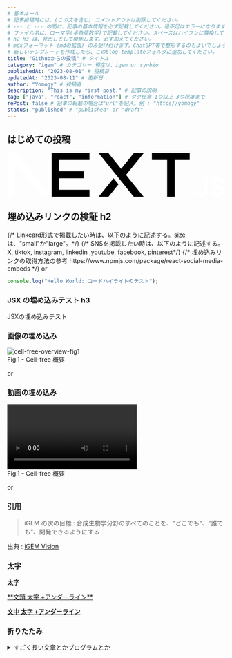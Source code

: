 ```yaml
---
# 基本ルール
# 記事投稿時には、(この文を含む) コメントアウトは削除してください。
# --- と --- の間に、記事の基本情報を必ず記載してください。過不足はエラーになります。
# ファイル名は、ローマ字(半角英数字)で記載してください。スペースはハイフンに置換してください。これは、記事のURLになります。
# h2 h3 は、見出しとして機能します。必ず加えてください。
# mdxフォーマット (mdの拡張) のみ受け付けます。ChatGPT等で整形するのもよいでしょう。プロンプトTips : mdにすると勝手に変換されるから、コードで囲んで。
# 新しいテンプレートを作成したら、このblog-templateフォルダに追加してください。
title: "Githubからの投稿" # タイトル
category: "igem" # カテゴリー 現在は、igem or synbio
publishedAt: "2023-08-01" # 投稿日
updatedAt: "2023-08-11" # 更新日
author: "Yomogy" # 投稿者
description: "This is my first post." # 記事の説明
tag: ["java", "react", "information"] # タグ任意 1つ以上 3つ程度まで
rePost: false # 記事の転載の場合は"url"を記入。例 : "https//yomogy"
status: "published" # "published" or "draft"
---
```


## はじめての投稿

<svg xmlns="http://www.w3.org/2000/svg" fill="none" viewBox="0 0 394 80">
  <path
    fill="#000"
    d="M262 0h68.5v12.7h-27.2v66.6h-13.6V12.7H262V0ZM149 0v12.7H94v20.4h44.3v12.6H94v21h55v12.6H80.5V0h68.7zm34.3 0h-17.8l63.8 79.4h17.9l-32-39.7 32-39.6h-17.9l-23 28.6-23-28.6zm18.3 56.7-9-11-27.1 33.7h17.8l18.3-22.7z"
  />
  <path
    fill="white"
    d="M81 79.3 17 0H0v79.3h13.6V17l50.2 62.3H81Zm252.6-.4c-1 0-1.8-.4-2.5-1s-1.1-1.6-1.1-2.6.3-1.8 1-2.5 1.6-1 2.6-1 1.8.3 2.5 1a3.4 3.4 0 0 1 .6 4.3 3.7 3.7 0 0 1-3 1.8zm23.2-33.5h6v23.3c0 2.1-.4 4-1.3 5.5a9.1 9.1 0 0 1-3.8 3.5c-1.6.8-3.5 1.3-5.7 1.3-2 0-3.7-.4-5.3-1s-2.8-1.8-3.7-3.2c-.9-1.3-1.4-3-1.4-5h6c.1.8.3 1.6.7 2.2s1 1.2 1.6 1.5c.7.4 1.5.5 2.4.5 1 0 1.8-.2 2.4-.6a4 4 0 0 0 1.6-1.8c.3-.8.5-1.8.5-3V45.5zm30.9 9.1a4.4 4.4 0 0 0-2-3.3 7.5 7.5 0 0 0-4.3-1.1c-1.3 0-2.4.2-3.3.5-.9.4-1.6 1-2 1.6a3.5 3.5 0 0 0-.3 4c.3.5.7.9 1.3 1.2l1.8 1 2 .5 3.2.8c1.3.3 2.5.7 3.7 1.2a13 13 0 0 1 3.2 1.8 8.1 8.1 0 0 1 3 6.5c0 2-.5 3.7-1.5 5.1a10 10 0 0 1-4.4 3.5c-1.8.8-4.1 1.2-6.8 1.2-2.6 0-4.9-.4-6.8-1.2-2-.8-3.4-2-4.5-3.5a10 10 0 0 1-1.7-5.6h6a5 5 0 0 0 3.5 4.6c1 .4 2.2.6 3.4.6 1.3 0 2.5-.2 3.5-.6 1-.4 1.8-1 2.4-1.7a4 4 0 0 0 .8-2.4c0-.9-.2-1.6-.7-2.2a11 11 0 0 0-2.1-1.4l-3.2-1-3.8-1c-2.8-.7-5-1.7-6.6-3.2a7.2 7.2 0 0 1-2.4-5.7 8 8 0 0 1 1.7-5 10 10 0 0 1 4.3-3.5c2-.8 4-1.2 6.4-1.2 2.3 0 4.4.4 6.2 1.2 1.8.8 3.2 2 4.3 3.4 1 1.4 1.5 3 1.5 5h-5.8z"
  />
</svg>

<h2>埋め込みリンクの検証 h2</h2>
{/* Linkcard形式で掲載したい時は、以下のように記述する。sizeは、"small"か"large"。*/}
{/* SNSを掲載したい時は、以下のように記述する。X, tiktok, instagram, linkedin ,youtube, facebook, pinterest*/}
{/* 埋め込みリンクの取得方法の参考 https://www.npmjs.com/package/react-social-media-embeds */}

<LinkCard url="https://yomogy.com/synbio/biosensor-overview/" size="small" />
or
<LinkCard url="https://yomogy.com/synbio/biosensor-overview/" size="large" />

<SNSCard url="https://twitter.com/y0m0gy/status/1642891661276745728" />
<SNSCard url="https://www.tiktok.com/@igemcommunity/video/7133988878909803782" />
<SNSCard url="https://www.instagram.com/p/CuOeA7KqzCK/" />
<SNSCard url="https://www.youtube.com/embed/qSTFLJ0woXI?si=bUnHQOGvJ4jWQmR5" />

```js
console.log("Hello World: コードハイライトのテスト");
```

### JSX の埋め込みテスト h3

<div style={{ padding: "20px", backgroundColor: "red" }}>
  <p>JSXの埋め込みテスト</p>
</div>

### 画像の埋め込み

<div style={{ width: "100%", height: "auto" }}>
  <img
    src="https://images.microcms-assets.io/assets/5b29df40b0df4001b2b4481340384329/3bc6d98ac34c4e4a8fe2219fe361c38a/%E3%83%8F%E3%82%99%E3%82%A4%E3%82%AA%E3%82%BB%E3%83%B3%E3%82%B5%E3%83%BC%E3%81%A8%E3%81%AF%E8%A1%A8%E7%B4%99.png"
    alt="cell-free-overview-fig1"
  />
  <figcaption
    style={{
      display: "flex",
      justifyContent: "center",
      fontStyle: "italic",
    }}
  >
    Fig.1 - Cell-free 概要
  </figcaption>
</div>

or

<MediaCard
  mediaType="image"
  src="https://yomogy.com/blog/yomogy/images/cell-free-overview-fig1.png"
  alt="cell-free-overview-fig1"
  caption="Fig.1 - Cell-free 概要"
/>

### 動画の埋め込み

<div style={{ width: "100%", height: "auto" }}>
  <video controls>
    <source
      src="https://static.igem.org/mediawiki/2019/a/a9/T--EPFL--moleculardesignfd1.mp4"
      type="video/mp4"
    />
    お使いのブラウザは動画をサポートしていません。元画像 : https://static.igem.org/mediawiki/2019/a/a9/T--EPFL--moleculardesignfd1.mp4
  </video>
  <figcaption
    style={{
      display: "flex",
      justifyContent: "center",
      fontStyle: "italic",
    }}
  >
    Fig.1 - Cell-free 概要
  </figcaption>
</div>

or

<MediaCard
  mediaType="video"
  src="https://static.igem.org/mediawiki/2019/a/a9/T--EPFL--moleculardesignfd1.mp4"
  alt="お使いのブラウザは動画をサポートしていません。元画像 : https://static.igem.org/mediawiki/2019/a/a9/T--EPFL--moleculardesignfd1.mp4"
  caption="Fig.1 - Cell-free 概要"
/>

### 引用

> iGEM の次の目標 : 合成生物学分野のすべてのことを、"どこでも"、"誰でも"、開発できるようにする

出典 : [iGEM Vision](https://igem.org/about-us/our-vision)

### 太字

**太字**

<p>
  <u>**文頭 太字 +アンダーライン**</u>
</p>

<u>**文中 太字 +アンダーライン**</u>

### 折りたたみ

<div>
  <details>
    <summary>すごく長い文章とかプログラムとか</summary>
    <div>{/* Your content here */}</div>
  </details>
</div>
